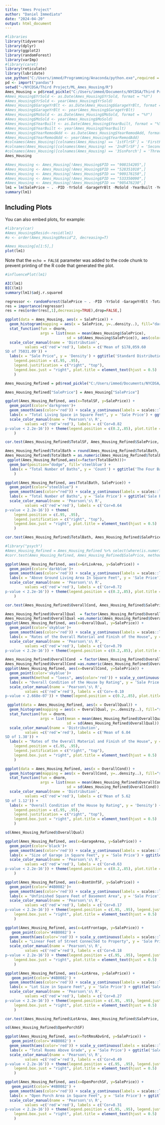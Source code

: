 ```yaml
---
title: "Ames Project"
author: "Daniel Immediato"
date: "2024-04-20"
output: html_document
---
```


```r
#libraries
library(tidyverse)
library(dplyr)
library(ggplot2)
library(randomForest)
library(varImp)
#library(caret)
library(reticulate)
library(lubridate)
use_python("C:/Users/immed/Programming/Anaconda/python.exe",required = TRUE)
pd <- import("pandas")
setwd("~/NYCDSA/Third Project/ML_Ames_Housing/R")
Ames_Housing = pd$read_pickle("C:/Users/immed/Documents/NYCDSA/Third Project/ML_Ames_Housing/Python/housing_numeric.pkl")
#Ames_Housing$YrSold <- as.Date(Ames_Housing$YrSold, format = "%Y")
#Ames_Housing$YrSold <- year(Ames_Housing$YrSold)
#Ames_Housing$GarageYrBlt <- as.Date(Ames_Housing$GarageYrBlt, format = "%Y")
#Ames_Housing$GarageYrBlt <- year(Ames_Housing$GarageYrBlt)
#Ames_Housing$MoSold <- as.Date(Ames_Housing$MoSold, format = "%Y")
#Ames_Housing$MoSold <- year(Ames_Housing$MoSold)
#Ames_Housing$YearBuilt <- as.Date(Ames_Housing$YearBuilt, format = "%Y")
#Ames_Housing$YearBuilt <- year(Ames_Housing$YearBuilt)
#Ames_Housing$YearRemodAdd <- as.Date(Ames_Housing$YearRemodAdd, format = "%Y")
#Ames_Housing$YearRemodAdd <- year(Ames_Housing$YearRemodAdd)
#colnames(Ames_Housing)[colnames(Ames_Housing) == '1stFlrSF'] = 'FirstFlrSF'
#colnames(Ames_Housing)[colnames(Ames_Housing) == '2ndFlrSF'] = 'SecondFlrSF'
#colnames(Ames_Housing)[colnames(Ames_Housing) == '3SsnPorch'] = 'ThreeSsnPorch'
Ames_Housing
```

```r
#Ames_Housing <- Ames_Housing[!Ames_Housing$PID == "908154205",]
#Ames_Housing <- Ames_Housing[!Ames_Housing$PID == "528351010",]
#Ames_Housing <- Ames_Housing[!Ames_Housing$PID == "909176150",]
#Ames_Housing <- Ames_Housing[!Ames_Housing$PID == "533350090",]
#Ames_Housing <- Ames_Housing[!Ames_Housing$PID == "905476230",]
lm1 = lm(SalePrice ~ . -PID -YrSold -GarageYrBlt -MoSold -YearBuilt -YearRemodAdd, data = Ames_Housing)
summary(lm1)
```

## Including Plots

You can also embed plots, for example:

```r
#library(car)
#Ames_Housing$Resid<-resid(lm1)
#o <- order(Ames_Housing$Resid^2, decreasing=T)

#Ames_Housing[o[1:5],]
plot(lm1)
```

Note that the `echo = FALSE` parameter was added to the code chunk to prevent printing of the R code that generated the plot.
```r
#influencePlot(lm1)
```


```r
AIC(lm1)
BIC(lm1)
summary(lm1)$adj.r.squared
```
```r
regressor <- randomForest(SalePrice ~ . -PID -YrSold -GarageYrBlt -TotalBsmtSF -LowQualFinSF -MoSold -YearBuilt -YearRemodAdd, data = Ames_Housing, importance=TRUE)
res = importance(regressor)
res = res[order(res[,1],decreasing=TRUE),drop=FALSE,]

```

```r
ggplot(data = Ames_Housing, aes(x = SalePrice)) +
  geom_histogram(mapping = aes(x = SalePrice, y=..density..), fill="darkgreen",, colour="black", bins = 100) + xlim(0, 800000) + scale_x_continuous(labels = scales::label_dollar(), breaks = scales::pretty_breaks(n = 10)) + 
  stat_function(fun = dnorm, 
                args = list(mean = mean(Ames_Housing$SalePrice), 
                            sd = sd(Ames_Housing$SalePrice)), aes(color = "red"), size=1) +
  scale_color_manual(name = 'Distribution', 
         values =c('red'='red'), labels = c('Mean of $178,059.60
SD of 75031.09')) + 
  labs(x = "Sale Price", y = 'Density') + ggtitle('Standard Distribution of Sale Prices') + theme(
    legend.position = c(.95, .95),
    legend.justification = c("right", "top"),
    legend.box.just = "right", plot.title = element_text(hjust = 0.5)
    )

```


```r
Ames_Housing_Refined = pd$read_pickle("C:/Users/immed/Documents/NYCDSA/Third Project/ML_Ames_Housing/Python/housing_refined.pkl")

Ames_Housing_Refined["SalePrice"] = Ames_Housing["SalePrice"]

ggplot(Ames_Housing_Refined, aes(x=TotalSF, y=SalePrice)) + 
  geom_point(color='darkgreen')+
  geom_smooth(aes(color='red')) + scale_y_continuous(labels = scales::label_dollar(), breaks=seq(0, 800000, 160000)) + 
  labs(x = "Total Living Space in Square Feet", y = 'Sale Price') + ggtitle('Sale Price Regression on Total Square Feet') + 
  scale_color_manual(name = 'Pearson\'s\ R', 
         values =c('red'='red'), labels = c('Cor=0.82
p-value < 2.2e-16')) + theme(legend.position = c(0.2,.85), plot.title = element_text(hjust = 0.5)
    )
```


```r

cor.test(Ames_Housing_Refined$TotalSF, Ames_Housing_Refined$SalePrice, method = c("pearson"))
```

```r
Ames_Housing_Refined$TotalBath = round(Ames_Housing_Refined$TotalBath, digits = 1)
Ames_Housing_Refined$TotalBath = as.numeric(Ames_Housing_Refined$TotalBath)
 ggplot(Ames_Housing_Refined,aes(x=factor(TotalBath)))+
  geom_bar(position="dodge", fill='steelblue') +
  labs(x = "Total Number of Baths", y = 'Count') + ggtitle('The Four Bathroom Variables Combined') + theme(plot.title = element_text(hjust = 0.5)
    )

```
```r
ggplot(Ames_Housing_Refined, aes(TotalBath, SalePrice)) +
  geom_point(color="steelblue") +
  geom_smooth(aes(color="red")) + scale_y_continuous(labels = scales::label_dollar(), breaks=seq(0, 800000, 160000)) + 
  labs(x = "Total Number of Baths", y = 'Sale Price') + ggtitle('Sale Price Regression on Total Baths') + 
  scale_color_manual(name = 'Pearson\'s\ R', 
         values =c('red'='red'), labels = c('Cor=0.64
p-value < 2.2e-16')) + theme(
    legend.position = c(.95, .95),
    legend.justification = c("right", "top"),
    legend.box.just = "right", plot.title = element_text(hjust = 0.5)
    )
```


```r
cor.test(Ames_Housing_Refined$TotalBath, Ames_Housing_Refined$SalePrice, method = c("pearson"))
```


```r
#library("psych")
#Ames_Housing_Refined = Ames_Housing_Refined %>% select(where(is.numeric))
#corr.test(Ames_Housing_Refined, Ames_Housing_Refined$SalePrice, method="pearson")

```
```r
ggplot(Ames_Housing_Refined, aes(x=GrLivArea, y=SalePrice)) + 
  geom_point(color='darkblue')+
  geom_smooth(aes(color='red')) + scale_y_continuous(labels = scales::label_dollar(), breaks=seq(0, 800000, 160000)) + 
  labs(x = "Above Ground Living Area In Square Feet", y = 'Sale Price') + ggtitle('Sale Price Regression on Above Ground Living Area') + 
  scale_color_manual(name = 'Pearson\'s\ R', 
         values =c('red'='red'), labels = c('Cor=0.72
p-value < 2.2e-16')) + theme(legend.position = c(0.2,.85), plot.title = element_text(hjust = 0.5)
    )
```
```r
cor.test(Ames_Housing_Refined$OverallCond, Ames_Housing_Refined$SalePrice, method = c("pearson"))
```


```r
Ames_Housing_Refined$OverallQual  = factor(Ames_Housing_Refined$OverallQual, levels=c("1", "2", "3", "4", "5", "6", "7", "8", "9", "10"))
Ames_Housing_Refined$OverallQual =as.numeric(Ames_Housing_Refined$OverallQual)
ggplot(Ames_Housing_Refined, aes(x=OverallQual, y=SalePrice)) + 
  geom_point(color='skyblue')+
  geom_smooth(aes(color='red')) + scale_y_continuous(labels = scales::label_dollar(), breaks=seq(0, 800000, 160000)) + scale_x_continuous(breaks=seq(1,10,1)) + 
  labs(x = "Rates of the Overall Material and Finish of the House", y = 'Sale Price') + ggtitle('Sale Price Regression on Overall Quality') + 
  scale_color_manual(name = 'Pearson\'s\ R', 
         values =c('red'='red'), labels = c('Cor=0.79
p-value < 2.2e-16')) + theme(legend.position = c(0.2,.85), plot.title = element_text(hjust = 0.5))
```
```r
Ames_Housing_Refined$OverallCond  = factor(Ames_Housing_Refined$OverallCond, levels=c("1", "2", "3", "4", "5", "6", "7", "8", "9"))
Ames_Housing_Refined$OverallCond =as.numeric(Ames_Housing_Refined$OverallCond)
ggplot(Ames_Housing_Refined, aes(x=OverallCond, y=SalePrice)) + 
  geom_point(color='skyblue')+
  geom_smooth(method = "loess", aes(color='red')) + scale_y_continuous(labels = scales::label_dollar(), breaks=seq(0, 800000, 160000)) + scale_x_continuous(breaks=seq(1,10,1)) + 
  labs(x = "Overall Condition of the House by Rating", y = 'Sale Price') + ggtitle('Sale Price Regression on Overall Condition') + 
  scale_color_manual(name = 'Pearson\'s\ R', 
         values =c('red'='red'), labels = c('Cor=-0.10
p-value < 2.668e-07')) + theme(legend.position = c(0.2,.85), plot.title = element_text(hjust = 0.5))
```

```r

 ggplot(data = Ames_Housing_Refined, aes(x = OverallQual)) +
  geom_histogram(mapping = aes(x = OverallQual, y=..density..), fill="skyblue",, colour="black", bins = 10) + scale_x_continuous(breaks = seq(1,10,1)) + 
  stat_function(fun = dnorm, 
                args = list(mean = mean(Ames_Housing_Refined$OverallQual), 
                            sd = sd(Ames_Housing_Refined$OverallQual)), aes(color = "red"), size=1) +
  scale_color_manual(name = 'Distribution', 
         values =c('red'='red'), labels = c('Mean of 6.04
SD of 1.38')) + 
  labs(x = "Rates of the Overall Material and Finish of the House", y = 'Density') + ggtitle('Standard Distribution of Overall Quality') + theme(
    legend.position = c(.95, .95),
    legend.justification = c("right", "top"),
    legend.box.just = "right", plot.title = element_text(hjust = 0.5)
    )
```

```r
ggplot(data = Ames_Housing_Refined, aes(x = OverallCond)) +
  geom_histogram(mapping = aes(x = OverallCond, y=..density..), fill="skyblue",, colour="black", bins = 9) + scale_x_continuous(breaks = seq(1,9,1)) + 
  stat_function(fun = dnorm, 
                args = list(mean = mean(Ames_Housing_Refined$OverallCond), 
                            sd = sd(Ames_Housing_Refined$OverallCond)), aes(color = "red"), size=1) +
  scale_color_manual(name = 'Distribution', 
         values =c('red'='red'), labels = c('Mean of 5.62
SD of 1.12')) + 
  labs(x = "Overall Condition of the House by Rating", y = 'Density') + ggtitle('Standard Distribution of Overall Condition') + theme(
    legend.position = c(.95, .95),
    legend.justification = c("right", "top"),
    legend.box.just = "right", plot.title = element_text(hjust = 0.5)
    )
```
```r
sd(Ames_Housing_Refined$OverallQual)
```


```r
ggplot(Ames_Housing_Refined, aes(x=GarageArea, y=SalePrice)) + 
  geom_point(color='black')+
  geom_smooth(aes(color='red')) + scale_y_continuous(labels = scales::label_dollar(), breaks=seq(0, 800000, 160000)) + 
  labs(x = "Size of Garage in Square Feet", y = 'Sale Price') + ggtitle('Sale Price Regression on Garage Area') + 
  scale_color_manual(name = 'Pearson\'s\ R', 
         values =c('red'='red'), labels = c('Cor=0.63
p-value < 2.2e-16')) + theme(legend.position = c(0.2,.85), plot.title = element_text(hjust = 0.5)
    )
```
```r
ggplot(Ames_Housing_Refined, aes(x=BsmtUnfSF, y=SalePrice)) + 
  geom_point(color='#4B0082')+
  geom_smooth(aes(color='red')) + scale_y_continuous(labels = scales::label_dollar(), breaks=seq(0, 800000, 160000)) + 
  labs(x = "Unfinished Square Feet of Basement Area", y = 'Sale Price') + ggtitle('Sale Price Regression on Unfinished Basement Area') + 
  scale_color_manual(name = 'Pearson\'s\ R', 
         values =c('red'='red'), labels = c('Cor=0.17
p-value < 2.2e-16')) + theme(legend.position = c(.95, .95), legend.justification = c("right", "top"),
    legend.box.just = "right", plot.title = element_text(hjust = 0.5)
    )

```

```r
ggplot(Ames_Housing_Refined, aes(x=LotFrontage, y=SalePrice)) + 
   geom_point(color='#4B0082') +
  geom_smooth(aes(color='red')) + scale_y_continuous(labels = scales::label_dollar(), breaks=seq(0, 800000, 160000)) + 
  labs(x = "Linear Feet of Street Connected to Property", y = 'Sale Price') + ggtitle('Sale Price Regression on Street Connected to Property') + 
  scale_color_manual(name = 'Pearson\'s\ R', 
         values =c('red'='red'), labels = c('Cor=0.18
p-value < 2.2e-16')) + theme(legend.position = c(.95, .95), legend.justification = c("right", "top"),
    legend.box.just = "right", plot.title = element_text(hjust = 0.5)
    )
```
```r
ggplot(Ames_Housing_Refined, aes(x=LotArea, y=SalePrice)) + 
   geom_point(color='#4B0082') +
  geom_smooth(aes(color='red')) + scale_y_continuous(labels = scales::label_dollar(), breaks=seq(0, 800000, 160000)) + 
  labs(x = "Lot Size in Square Feet", y = 'Sale Price') + ggtitle('Sale Price Regression on Lot Area') + 
  scale_color_manual(name = 'Pearson\'s\ R', 
         values =c('red'='red'), labels = c('Cor=0.27
p-value < 2.2e-16')) + theme(legend.position = c(.95, .95), legend.justification = c("right", "top"),
    legend.box.just = "right", plot.title = element_text(hjust = 0.5)
    )
```

```r
cor.test(Ames_Housing_Refined$LotArea, Ames_Housing_Refined$SalePrice, method = c("pearson"))

sd(Ames_Housing_Refined$OpenPorchSF)
```


```r
ggplot(Ames_Housing_Refined, aes(x=TotRmsAbvGrd, y=SalePrice)) + 
   geom_point(color='#4B0082') +
  geom_smooth(aes(color='red')) + scale_y_continuous(labels = scales::label_dollar(), breaks=seq(0, 800000, 160000)) + 
  labs(x = "Total Rooms Above Grade", y = 'Sale Price') + ggtitle('Sale Price Regression on Above Grade Total') + 
  scale_color_manual(name = 'Pearson\'s\ R', 
         values =c('red'='red'), labels = c('Cor=0.49
p-value < 2.2e-16')) + theme(legend.position = c(.95, .95), legend.justification = c("right", "top"),
    legend.box.just = "right", plot.title = element_text(hjust = 0.5)
    )
```
```r
ggplot(Ames_Housing_Refined, aes(x=OpenPorchSF, y=SalePrice)) + 
   geom_point(color='#4B0082') +
  geom_smooth(aes(color='red')) + scale_y_continuous(labels = scales::label_dollar(), breaks=seq(0, 800000, 160000)) + 
  labs(x = "Open Porch Area in Square Feet", y = 'Sale Price') + ggtitle('Sale Price Regression on Open Porch Area') + 
  scale_color_manual(name = 'Pearson\'s\ R', 
         values =c('red'='red'), labels = c('Cor=0.31
p-value < 2.2e-16')) + theme(legend.position = c(.95, .95), legend.justification = c("right", "top"),
    legend.box.just = "right", plot.title = element_text(hjust = 0.5)
    )
```




